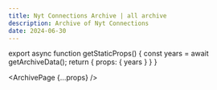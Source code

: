 ```yaml
---
title: Nyt Connections Archive | all archive
description: Archive of Nyt Connections
date: 2024-06-30
---
```



export async function getStaticProps() {
    const years = await getArchiveData();
    return {
        props: {
            years
        }
    }
}

<ArchivePage {...props} />